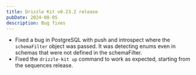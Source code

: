 ```yaml
---
title: Drizzle Kit v0.23.2 release
pubDate: 2024-08-05
description: Bug fixes
---
```


- Fixed a bug in PostgreSQL with push and introspect where the `schemaFilter` object was passed. It was detecting enums even in schemas that were not defined in the schemaFilter.
- Fixed the `drizzle-kit up` command to work as expected, starting from the sequences release.